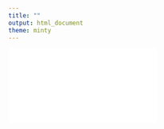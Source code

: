 ```yaml
---
title: ""
output: html_document
theme: minty
---
```



<object data="CV_012319.pdf" type="application/pdf"width=1000 height=2000>
    <embed src="CV_012319.pdf" type="application/pdf" />
</object>